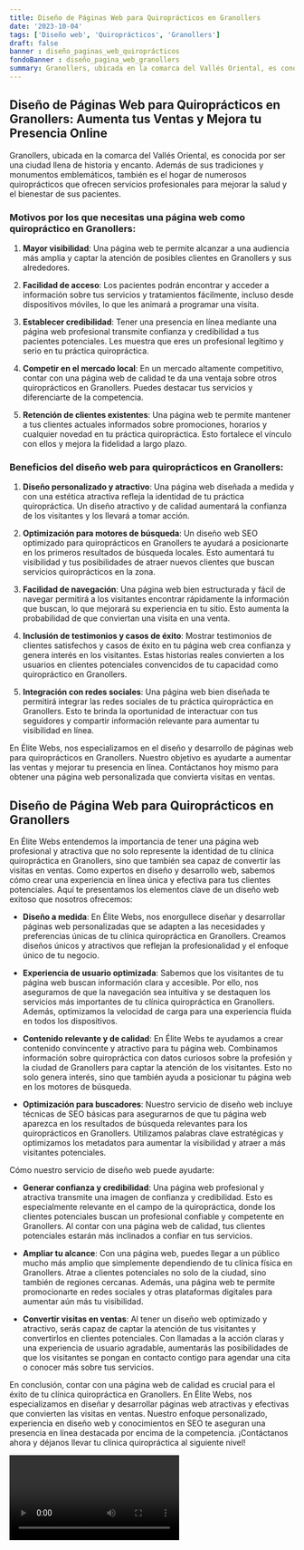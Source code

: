 ```yaml
---
title: Diseño de Páginas Web para Quiroprácticos en Granollers
date: '2023-10-04'
tags: ['Diseño web', 'Quiroprácticos', 'Granollers']
draft: false
banner : diseño_paginas_web_quiroprácticos
fondoBanner : diseño_pagina_web_granollers
summary: Granollers, ubicada en la comarca del Vallés Oriental, es conocida por ser una ciudad llena de historia y encanto. Además de sus tradiciones y monumentos emblemáticos, también es el hogar de numerosos quiroprácticos que ofrecen servicios profesionales para mejorar la salud y el bienestar de sus pacientes.
---
```


## Diseño de Páginas Web para Quiroprácticos en Granollers: Aumenta tus Ventas y Mejora tu Presencia Online

Granollers, ubicada en la comarca del Vallés Oriental, es conocida por ser una ciudad llena de historia y encanto. Además de sus tradiciones y monumentos emblemáticos, también es el hogar de numerosos quiroprácticos que ofrecen servicios profesionales para mejorar la salud y el bienestar de sus pacientes.

### Motivos por los que necesitas una página web como quiropráctico en Granollers:

1. **Mayor visibilidad**: Una página web te permite alcanzar a una audiencia más amplia y captar la atención de posibles clientes en Granollers y sus alrededores. 

2. **Facilidad de acceso**: Los pacientes podrán encontrar y acceder a información sobre tus servicios y tratamientos fácilmente, incluso desde dispositivos móviles, lo que les animará a programar una visita.

3. **Establecer credibilidad**: Tener una presencia en línea mediante una página web profesional transmite confianza y credibilidad a tus pacientes potenciales. Les muestra que eres un profesional legítimo y serio en tu práctica quiropráctica.

4. **Competir en el mercado local**: En un mercado altamente competitivo, contar con una página web de calidad te da una ventaja sobre otros quiroprácticos en Granollers. Puedes destacar tus servicios y diferenciarte de la competencia.

5. **Retención de clientes existentes**: Una página web te permite mantener a tus clientes actuales informados sobre promociones, horarios y cualquier novedad en tu práctica quiropráctica. Esto fortalece el vínculo con ellos y mejora la fidelidad a largo plazo.

### Beneficios del diseño web para quiroprácticos en Granollers:

1. **Diseño personalizado y atractivo**: Una página web diseñada a medida y con una estética atractiva refleja la identidad de tu práctica quiropráctica. Un diseño atractivo y de calidad aumentará la confianza de los visitantes y los llevará a tomar acción.

2. **Optimización para motores de búsqueda**: Un diseño web SEO optimizado para quiroprácticos en Granollers te ayudará a posicionarte en los primeros resultados de búsqueda locales. Esto aumentará tu visibilidad y tus posibilidades de atraer nuevos clientes que buscan servicios quiroprácticos en la zona.

3. **Facilidad de navegación**: Una página web bien estructurada y fácil de navegar permitirá a los visitantes encontrar rápidamente la información que buscan, lo que mejorará su experiencia en tu sitio. Esto aumenta la probabilidad de que conviertan una visita en una venta.

4. **Inclusión de testimonios y casos de éxito**: Mostrar testimonios de clientes satisfechos y casos de éxito en tu página web crea confianza y genera interés en los visitantes. Estas historias reales convierten a los usuarios en clientes potenciales convencidos de tu capacidad como quiropráctico en Granollers.

5. **Integración con redes sociales**: Una página web bien diseñada te permitirá integrar las redes sociales de tu práctica quiropráctica en Granollers. Esto te brinda la oportunidad de interactuar con tus seguidores y compartir información relevante para aumentar tu visibilidad en línea.

En Élite Webs, nos especializamos en el diseño y desarrollo de páginas web para quiroprácticos en Granollers. Nuestro objetivo es ayudarte a aumentar las ventas y mejorar tu presencia en línea. Contáctanos hoy mismo para obtener una página web personalizada que convierta visitas en ventas.

<GifSeo />

<Cta />

## Diseño de Página Web para Quiroprácticos en Granollers

En Élite Webs entendemos la importancia de tener una página web profesional y atractiva que no solo represente la identidad de tu clínica quiropráctica en Granollers, sino que también sea capaz de convertir las visitas en ventas. Como expertos en diseño y desarrollo web, sabemos cómo crear una experiencia en línea única y efectiva para tus clientes potenciales. Aquí te presentamos los elementos clave de un diseño web exitoso que nosotros ofrecemos:

- **Diseño a medida**: En Élite Webs, nos enorgullece diseñar y desarrollar páginas web personalizadas que se adapten a las necesidades y preferencias únicas de tu clínica quiropráctica en Granollers. Creamos diseños únicos y atractivos que reflejan la profesionalidad y el enfoque único de tu negocio.

- **Experiencia de usuario optimizada**: Sabemos que los visitantes de tu página web buscan información clara y accesible. Por ello, nos aseguramos de que la navegación sea intuitiva y se destaquen los servicios más importantes de tu clínica quiropráctica en Granollers. Además, optimizamos la velocidad de carga para una experiencia fluida en todos los dispositivos.

- **Contenido relevante y de calidad**: En Élite Webs te ayudamos a crear contenido convincente y atractivo para tu página web. Combinamos información sobre quiropráctica con datos curiosos sobre la profesión y la ciudad de Granollers para captar la atención de los visitantes. Esto no solo genera interés, sino que también ayuda a posicionar tu página web en los motores de búsqueda.

- **Optimización para buscadores**: Nuestro servicio de diseño web incluye técnicas de SEO básicas para asegurarnos de que tu página web aparezca en los resultados de búsqueda relevantes para los quiroprácticos en Granollers. Utilizamos palabras clave estratégicas y optimizamos los metadatos para aumentar la visibilidad y atraer a más visitantes potenciales.

Cómo nuestro servicio de diseño web puede ayudarte:

- **Generar confianza y credibilidad**: Una página web profesional y atractiva transmite una imagen de confianza y credibilidad. Esto es especialmente relevante en el campo de la quiropráctica, donde los clientes potenciales buscan un profesional confiable y competente en Granollers. Al contar con una página web de calidad, tus clientes potenciales estarán más inclinados a confiar en tus servicios.

- **Ampliar tu alcance**: Con una página web, puedes llegar a un público mucho más amplio que simplemente dependiendo de tu clínica física en Granollers. Atrae a clientes potenciales no solo de la ciudad, sino también de regiones cercanas. Además, una página web te permite promocionarte en redes sociales y otras plataformas digitales para aumentar aún más tu visibilidad.

- **Convertir visitas en ventas**: Al tener un diseño web optimizado y atractivo, serás capaz de captar la atención de tus visitantes y convertirlos en clientes potenciales. Con llamadas a la acción claras y una experiencia de usuario agradable, aumentarás las posibilidades de que los visitantes se pongan en contacto contigo para agendar una cita o conocer más sobre tus servicios.

En conclusión, contar con una página web de calidad es crucial para el éxito de tu clínica quiropráctica en Granollers. En Élite Webs, nos especializamos en diseñar y desarrollar páginas web atractivas y efectivas que convierten las visitas en ventas. Nuestro enfoque personalizado, experiencia en diseño web y conocimientos en SEO te aseguran una presencia en línea destacada por encima de la competencia. ¡Contáctanos ahora y déjanos llevar tu clínica quiropráctica al siguiente nivel!

<Video />

<CtaBot job='Quiroprácticos' city='Granollers'/>

<Gmaps query='Granollers+españa+maps' />